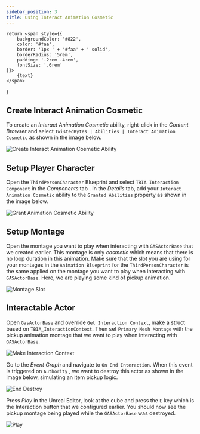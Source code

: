 ```yaml
---
sidebar_position: 3
title: Using Interact Animation Cosmetic
---
```

    return <span style={{
        backgroundColor: '#822',
        color: '#faa',
        border: '1px ' + '#faa' + ' solid',
        borderRadius: '5rem',
        padding: '.2rem .4rem',
        fontSize: '.6rem'
    }}>
        {text}
    </span>
}

## Create Interact Animation Cosmetic

To create an *Interact Animation Cosmetic* ability, right-click in the *Content Browser*
and select `TwistedBytes | Abilities | Interact Animation Cosmetic` as shown in the image below.

![Create Interact Animation Cosmetic Ability](_static/img/cosmetic/01_ability_cosmetic.png)

## Setup Player Character

Open the `ThirdPersonCharacter` Blueprint and select `TBIA Interaction Component` in the *Components*
tab <Step text="1"/>. In the *Details* tab, add your `Interact Animation Cosmetic` ability to the
`Granted Abilities` property <Step text="2"/> as shown in the image below.

![Grant Animation Cosmetic Ability](_static/img/cosmetic/02_grant_cosmetic.png)

## Setup Montage

Open the montage you want to play when interacting with `GASActorBase` that we created earlier. This montage is
only *cosmetic* which means that there is no loop duration in this animation. Make sure that the slot <Step text="1"/>
you are using for your montages in the `Animation Blueprint` for the `ThirdPersonCharacter` is the same applied
on the montage <Step text="2"/> you want to play when interacting with `GASActorBase`.
Here, we are playing some kind of pickup animation.

![Montage Slot](_static/img/cosmetic/03_montage_slot.png)

## Interactable Actor

Open `GasActorBase` and override `Get Interaction Context`, make a struct based on `TBIA_InteractionContext`.
Then set `Primary Mesh Montage` <Step text="1"/> with the pickup animation montage that we want to play when
interacting with `GASActorBase`.

![Make Interaction Context](_static/img/cosmetic/04_make_interaction_context.png)

Go to the *Event Graph* and navigate to `On End Interaction`. When this event is triggered on
`Authority` <Step text="1"/>, we want to destroy <Step text="2"/> this actor as shown in the image below,
simulating an item pickup logic.

![End Destroy](_static/img/cosmetic/05_end_destroy.png)

Press *Play* in the Unreal Editor, look at the cube and press the `E` key which is the Interaction button that
we configured earlier. You should now see the pickup montage being played while the `GASActorBase` was destroyed.

![Play](_static/img/cosmetic/06_play.png)
